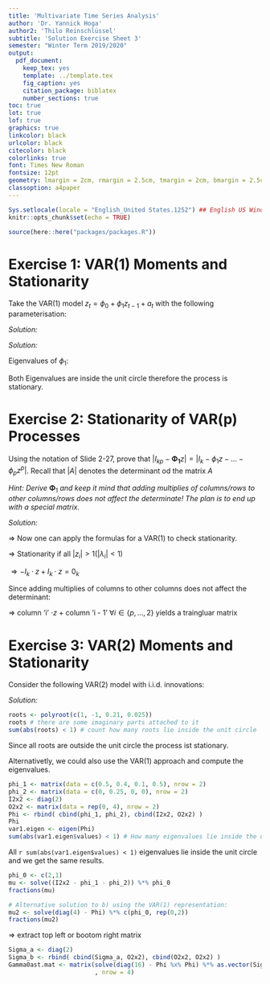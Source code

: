 ```yaml
---
title: 'Multivariate Time Series Analysis'
author: 'Dr. Yannick Hoga'
author2: 'Thilo Reinschlüssel'
subtitle: 'Solution Exercise Sheet 3'
semester: "Winter Term 2019/2020"
output:
  pdf_document:
    keep_tex: yes
    template: ../template.tex
    fig_caption: yes
    citation_package: biblatex
    number_sections: true
toc: true
lot: true
lof: true
graphics: true
linkcolor: black
urlcolor: black
citecolor: black
colorlinks: true
font: Times New Roman
fontsize: 12pt
geometry: lmargin = 2cm, rmargin = 2.5cm, tmargin = 2cm, bmargin = 2.5cm
classoption: a4paper
---
```


```r
Sys.setlocale(locale = "English_United States.1252") ## English US Windows
knitr::opts_chunk$set(echo = TRUE)

source(here::here("packages/packages.R"))
```

# Exercise 1: VAR(1) Moments and Stationarity

Take the VAR(1) model $z_t = \phi_0 + \phi_1 z_{t-1} + a_t$ with the following parameterisation:

\begin{align*}
    \phi_0 = \begin{pmatrix} 1 \\ 0 \end{pmatrix}, \quad \phi_1 = \begin{pmatrix} 0.75 & 0 \\ -0.25 & 0.5 \end{pmatrix}, \quad \Sigma_a = \begin{pmatrix} 1 & 0 \\ 0 & 1 \end{pmatrix}
\end{align*}

\begin{itemize}
    \item[a)] Compute the mean of the process.
\end{itemize}

_Solution:_

\begin{align*}
  \underset{\Rightarrow}{E(\cdot)} \quad \underbrace{ \mathbb{E} (z_t)}_{\mu} & = \mathbb{E} \left(  \underbrace{\phi_0}_{\phi_0} + \underbrace{\phi_1 z_{t -1}}_{\phi_1 \cdot \mu}+ \underbrace{a_t}_{0}\right)\\
  \left[ \text{Key assumption?} \;  \mathbb{E} (z_t)  = \mathbb{E} (z_{t-1}) \right]\\
  \Leftrightarrow \left( I - \phi_1 \right) \cdot \mu & = \phi_0\\
  \Leftrightarrow \mu & = \left( I - \phi_1 \right)^{-1} \cdot \phi_0\\
  \text{plugging in} \ \phi_1 \text{and} \ \phi_0:\\
  \mu & = \begin{pmatrix} 
  0.25 & 0 \\
  0.25 & 0.5
  \end{pmatrix}^{-1} 
  \begin{pmatrix} 
  1 \\
  0
  \end{pmatrix}\\
  & = 
  \begin{pmatrix} 
  -4 \\
  2
  \end{pmatrix}\\
\end{align*}

\begin{itemize}
    \item[b)] Show that the process is stationary.
\end{itemize}

_Solution:_ 

Eigenvalues of $\phi_1:$

\begin{align*}
  \left| \phi_1 - I \lambda \right| & \overset{!}{=} 0 \\
  & = \begin{vmatrix}
  0.75 - \lambda & 0 \\
  -0.25 & 0.5 - \lambda 
  \end{vmatrix}\\
  & = (0.75 - \lambda)(0.5 - \lambda) \overset{!}{=}  0 \\
  \Rightarrow \lambda_1 & = 0.75 \\
  \lambda_2 & = 0.5\\
\end{align*}

Both Eigenvalues are inside the unit circle therefore the process is stationary. 

\begin{itemize}
    \item[c)] Derive the Yule-Walker equations for the lage $l = \{0,1,2 \}$ and show that the solution for $\Gamma_0$ coincides with equation (2.3) on slide 2-15.
\end{itemize}

\begin{align*}
  \tilde{z}_t & := z_t - \mu \\
  \Rightarrow \tilde{z}_t & =  \phi_1 \tilde{z}_{t-1} + a_t \qquad & | \cdot \tilde{z}_{t-1}^{'}   \\
  \Leftrightarrow \tilde{z}_t \tilde{z}_t^{'} & = \phi_1 \tilde{z}_t \tilde{z}_t^{'} + a_t \tilde{z}_t^{'}\\
  \overset{\mathbb{E} (\cdot)}{\Rightarrow} \Gamma_l & = \phi_1 \cdot \Gamma_{l- 1} + \begin{cases} 
  l & = 0: \Sigma_a \\
  l & \neq 0: 0_k\\
  \end{cases}\\
  l & = 0: \Gamma_0 = \phi_1 \cdot \Gamma_{-1} + \Sigma_a\\
  l & = 1: \Gamma_1 = \phi_1 \cdot \Gamma_{0} + 0_K \\
  l & = 2: \Gamma_2 = \phi_1 \cdot \Gamma_{1} + 0_K \\
  \text{using} \ \Gamma_{-1} & = \Gamma_{1}^{'}\\ 
  \Gamma_0 & = \phi_1 \cdot \left( \phi_1 \Gamma_0 \right)^{'} + \Sigma_a\\
  \Leftrightarrow \Gamma_0 & = \phi_1 \Gamma_0^{'} \phi_1^{'}  + \Sigma_a\\
   \text{and} \ \Gamma_0^{'} & = \Gamma_0 \ \text{since}  \ \Gamma_0 \ \text{is symmetric !}
\end{align*}

\begin{itemize}
    \item[d)] Compute $\Gamma_0$ and $\Gamma_1$ by hand based on your results from c).
\end{itemize}

\begin{align*}
  \begin{pmatrix} 
  \gamma_{11} & \gamma_{12}\\
  \gamma_{21} & \gamma_{22}
  \end{pmatrix} & =
  \begin{pmatrix} 
  \gamma_{11} & \gamma_{12}\\
  \gamma_{12} & \gamma_{22}
  \end{pmatrix}\\ 
\end{align*}


\begin{align*}
  & =
  \begin{pmatrix} 
  0.75 & 0\\
  -0.25 & 0.5
  \end{pmatrix} 
  \begin{pmatrix} 
  \gamma_{11} & \gamma_{12}\\
  \gamma_{12} & \gamma_{22}
  \end{pmatrix}
  \begin{pmatrix} 
  0.75 & -0.25\\
  0 & 0.5
  \end{pmatrix} +
  \begin{pmatrix} 
  1 & 0\\
  0 & 1
  \end{pmatrix}\\
  & = 
  \begin{pmatrix}
  (0.75)^2 \gamma_{11} & (-0.75 \cdot 0.25 \gamma_{11}) + 0.5 \cdot 0.75 \gamma_{12} \\
  (0.75 \cdot 0.25 \gamma_{11}) + 0.5 \cdot 0.75 \gamma_{12} & (-0.25)^2 \gamma_{11} - 0.25 \cdot 0.5 \gamma_{12} - 0.5 \cdot 0.25 \gamma_{12} + (0.5)^2 \gamma_{22}
  \end{pmatrix} +
  \begin{pmatrix}
  1 & 0\\
  0 & 1
  \end{pmatrix}
  \end{align*}

\begin{align*}
  \Rightarrow \gamma_{11} & = (0.75)^2 \gamma_{11} + 1\\
  \Leftrightarrow \gamma_{11} & = \dfrac{16}{7}\\
  \Rightarrow \gamma_{12} & = \dfrac{1}{4} \cdot \left( - \dfrac{3}{4} \right) \cdot \dfrac{16}{7} + \dfrac{2}{4} \cdot \dfrac{3}{4} \gamma_{12} \\
  \Leftrightarrow \gamma_{12} & = - \dfrac{24}{35}\\
  \Rightarrow \gamma_{22} & = \dfrac{1}{16} \gamma_{11} - 2 \cdot \dfrac{1}{2} \cdot \dfrac{1}{4} \gamma_{12} + \dfrac{1}{4} \gamma_{22} + 1 \\
  & =  \dfrac{1}{16} \cdot \dfrac{16}{7} - 2 \cdot \dfrac{1}{2} \cdot \dfrac{1}{4} \left(- \dfrac{24}{35} \right) + \dfrac{1}{4} \gamma_{22} + 1\\
  \gamma_{22} & = \dfrac{184}{105}\\
  \\
  \Gamma_1 & = \phi_1 \cdot \Gamma_0\\
  & = 
  \begin{pmatrix} 
  0.75 & 0 \\
  -0.25 & 0.5
  \end{pmatrix}
  \cdot 
  \begin{pmatrix} 
  \frac{16}{7} & \frac{-24}{35}\\
  \frac{-24}{35} & \frac{184}{105}
  \end{pmatrix}
\end{align*}


# Exercise 2: Stationarity of VAR(p) Processes

Using the notation of Slide 2-27, prove that $|I_{kp} - \pmb{\Phi_1} z| = |I_k - \phi_1 z - \ldots - \phi_p z^p|$. Recall that $|A|$ denotes the determinant od the matrix $A$

_Hint: Derive_ $\pmb{\Phi}_1$ _and keep it mind that adding multiplies of columns/rows to other columns/rows does not affect the determinate! The plan is to end up with a special matrix._ 

_Solution:_ 

\begin{align*}
  z_t = & \phi_0  + \phi_1 z_{t-1} + \ldots + \phi_p z_{t - p} + a_t\\
  \text{as VAR (1):} & Z_t = \begin{pmatrix} \phi_0 \\ 
  0\\
  \vdots \\
  \end{pmatrix} + 
  \Phi_1 Z_{t - 1} +
  \begin{pmatrix} 
  a_t \\  
  0\\
  \vdots 
  \end{pmatrix}\\
  \text{with} & Z_t =   
  \begin{pmatrix} 
   z_t \\
   z_{t-1} \\
   \vdots \\
   z_{t-p+1}
  \end{pmatrix}
  \text{and} \ Z_{t-1} = 
  \begin{pmatrix} 
   z_t \\
   z_{t-1} \\
   \vdots \\
   z_{t-p+1}
  \end{pmatrix}\\
  \Phi_1 = &
  \begin{pmatrix}
  \phi_1 & \phi_2 & \ldots  & \ldots & \phi_p \\
  I_K & 0_K & \ldots & \ldots & 0_k\\
  0_K & I_K & 0_k & \ldots & 0_k\\
  \vdots & \ddots & \ddots &  & \vdots\\
  0_k & \ldots &  0_k & I_k & 0_k
  \end{pmatrix}
\end{align*}

$\Rightarrow$ Now one can apply the formulas for a VAR(1) to check stationarity. 

\begin{align*}
\left| \Phi_1 - \lambda I \right| & \overset{!}{=} 0 \\
\Leftrightarrow (-1)^k \left| \Phi_1 - \lambda I \right| & \overset{!}{=} 0 \\
\Leftrightarrow \left| \lambda \left( I -  \Phi_1 \dfrac{1}{\lambda} \right)  \right| & \overset{!}{=} 0 \quad &  \text{since} \ \lambda \ \text{is a scalar} \ I = I_{kp} \\ 
\Leftrightarrow  \lambda^{kp} \left| I - \Phi_{1} \dfrac{1}{\lambda} \right|  & \overset{!}{=} 0 \quad & \text{and let} \dfrac{1}{\lambda} =: z \\
\Rightarrow \left| I - \Phi_1 z \right| & \overset{!}{=} 0 
\end{align*}

$\Rightarrow$ Stationarity if all  $|z_i| > 1 (|\lambda_i| < 1)$

\begin{align*}
  I_{kp} - \Phi_1 z & = 
  \begin{pmatrix}
    I_k - \phi_1 z & - \phi_2 z & - \phi_3 z & \ldots & - \phi_{p - 1} z & - \phi_{p} z \\
    - I_k z        & I_k        &  0_k       & \ldots & 0_k & 0_k \\
    0_k   & - I_k z        & I_k & \ldots & 0_k & \vdots\\
    \vdots & 0_k   & - I_k z        & \ldots & \vdots & \vdots \\
    0_k & 0_k & 0_k & \ldots &  - I_k z        & I_k
  \end{pmatrix}
\end{align*}

$\Rightarrow -I_k \cdot z  + I_k \cdot z = 0_k$

Since adding multiplies of columns to other columns does not affect the determinant: \

$\Rightarrow$ column 'i' $\cdot z$ + column 'i - 1' $\forall i \in \left\{ p, \ldots, 2\right\}$ yields a traingluar matrix

\begin{align*}
  \Rightarrow
  \begin{pmatrix}
    I_k - \phi_1 z & - \phi_2 z^2 & \ldots & - \phi_{p} z & -\phi_1 & -\phi_2 z - \ldots -\phi_p z^{p-1}  \\
    & 0_k & & & I_k & &\\
    & 0_k & & & & I_k &\\
  \end{pmatrix}
\end{align*}

\begin{align*}
  \Rightarrow \left| I_{kp} - \Phi_1 z \right| & = \left( I_K - \phi_1 z - \ldots - \phi_p z^p \right) \cdot \prod_{i = 1}^{p-1} I_k & \text{since it is a triangular matrix}\\
  & = \left| I_k - \phi_1 z - \ldots - \phi_p z^p \right| 
\end{align*}

# Exercise 3: VAR(2) Moments and Stationarity

Consider the following VAR(2) model with i.i.d. innovations: 

\begin{align*}
    \phi_0 = \begin{pmatrix} 2 \\ 1 \end{pmatrix}, \quad \phi_1 = \begin{pmatrix} 0.5 & 0.1 \\ 0.4 & 0.5 \end{pmatrix}, \quad \phi_2 = \begin{pmatrix} 0 & 0 \\ 0.25 & 0 \end{pmatrix}, \quad \Sigma_a = \begin{pmatrix} 1 & 0 \\ 0 & 1 \end{pmatrix}
\end{align*}

\begin{itemize}
    \item[a)] Show that the process is stationary.
\end{itemize}

_Solution:_ 

\begin{align*}
  \left| I_2 - \phi_1 z - \phi_2 z^2 \right| & \overset{!}{=} 0 \\
  \Rightarrow \begin{pmatrix} 1 & 0 \\ 
  0 & 1 \end{pmatrix} - \begin{pmatrix}  0.5 z & 0.1 z \\
  0.4 z & 0.5 z
  \end{pmatrix} - 
  \begin{pmatrix}  0 & 0 \\
  0.25 z & 0
  \end{pmatrix} & \overset{!}{=} 0\\
  \Leftrightarrow
  \left|
    \begin{pmatrix}  1- 0.5 z & -0.1 z \\
      -0.4 z - 0.25z^2 & 1- 0.5z
  \end{pmatrix}
  \right| & \overset{!}{=} 0\\
  = (1 - 0.5 z)^2 - (0.4z + 0.25z^2) \cdot 0.1z  & \overset{!}{=} 0 \\
  = 1 - z + 0.21 z^2 -0.025 z^3 & \overset{!}{=} 0
\end{align*}


```r
roots <- polyroot(c(1, -1, 0.21, 0.025))
roots # there are some imaginary parts attached to it
sum(abs(roots) < 1) # count how many roots lie inside the unit circle
```
Since all roots are outside the unit circle the process ist stationary.

Alternativetly, we could also use the VAR(1) approach and compute the eigenvalues.

```r
phi_1 <- matrix(data = c(0.5, 0.4, 0.1, 0.5), nrow = 2)
phi_2 <- matrix(data = c(0, 0.25, 0, 0), nrow = 2)
I2x2 <- diag(2)
O2x2 <- matrix(data = rep(0, 4), nrow = 2)
Phi <- rbind( cbind(phi_1, phi_2), cbind(I2x2, O2x2) )
Phi
var1.eigen <- eigen(Phi)
sum(abs(var1.eigen$values) < 1) # How many eigenvalues lie inside the unit circle?
```

All `r sum(abs(var1.eigen$values) < 1)` eigenvalues lie inside the unit circle and we get the same results.

\begin{itemize}
    \item[b)] Determine the mean vector.
\end{itemize}

\begin{align*}
  z_t & = \phi_0 + \phi_1 z_{t-1} + \phi_2 z_{t-2} +a_t\\
  \overset{E(\cdot)}{\Rightarrow} \ldots  \Rightarrow \mu & = \left( I - \phi_1 - \phi_2 \right)^{-1} \phi_0 \\  
  & = \begin{pmatrix}
  1 - 0.5 &  -0.1\\
  -0.4 - 0.25 & 1 - 0.5
  \end{pmatrix}^{-1}
   \begin{pmatrix}
  2\\
  1
  \end{pmatrix}
\end{align*}

```r
phi_0 <- c(2,1)
mu <- solve((I2x2 - phi_1 - phi_2)) %*% phi_0
fractions(mu)
```

\begin{itemize}
    \item[c)] Derive the Yule-Walker equations for the lage $l = \{0,1,2 \}$ for a general VAR(2) process.
\end{itemize}

\begin{align*}
  \mathbb{E} \left( \tilde{z}_{t} \tilde{z}_{t-l}^{'} \right) & =  \phi_1 \mathbb{E} \left( \tilde{z}_{t} \tilde{z}_{t-l}^{'} \right) + \phi_2 \mathbb{E} \left( \tilde{z}_{t} \tilde{z}_{t-l}^{'} \right) + \mathbb{E} \left( a_{t} \tilde{z}_{t-l}^{'} \right)\\
  \\
  \Rightarrow l & = 0: \Gamma_0 = \phi_1 \Gamma_{-1} + \phi_2 \Gamma_{-2} + \Sigma_a \\
  l & = 1: \Gamma_1 = \phi_1 \Gamma_{0} + \phi_2 \Gamma_{-1} + 0_{2 \times 2}\\
  l & = 2: \Gamma_1 = \phi_1 \Gamma_{1} + \phi_2 \Gamma_{0} + 0_{2 \times 2}
\end{align*}



\begin{itemize}
    \item[d)] Suppose we only knew $\Gamma_0 , \Gamma_1$ and $\Gamma_2$ - how can we estimate $\phi_1$ and $\phi_2$ from it?
\end{itemize}

\begin{align*}
  \overbrace{\begin{pmatrix} \Gamma_1 & \Gamma_2 \end{pmatrix}}^{\text{row vector}} & = \begin{pmatrix} \phi_1 & \phi_2 \end{pmatrix} \begin{pmatrix} \Gamma_0 & \Gamma_1\\
  \Gamma_1^{'} & \Gamma_0 \end{pmatrix}\\
  \Rightarrow \begin{pmatrix} \phi_1 & \phi_2 \end{pmatrix} & = \begin{pmatrix} \phi_1 & \phi_2 \end{pmatrix}^{-1} \begin{pmatrix} \Gamma_1 & \Gamma_2 \end{pmatrix} 
\end{align*}

\begin{itemize}
    \item[e)] Write the process as a VAR(1) and calculate the mean vector again.
\end{itemize}

\begin{align*}
  Z_t = \begin{pmatrix}  z_{t} \\ z_{t-1} \end{pmatrix}\\
  \\
  \begin{pmatrix} z_t  \\ z_{t-1} \end{pmatrix} & = \begin{pmatrix} \phi_0  \\ 0_{2 \times 1 }\end{pmatrix} + \begin{pmatrix} \phi_1 & \phi_2  \\ I_{2 \times 2}  & 0_{2 \times 2} \end{pmatrix} \begin{pmatrix} z_{t-1}  \\ z_{t-2} \end{pmatrix} + \begin{pmatrix} a_t  \\ 0_{2 \times 1} \end{pmatrix} \\
  \overset{\mathbb{E} (\cdot)}{\Rightarrow} \begin{pmatrix} \mu  \\ \mu \end{pmatrix} & =\begin{pmatrix} \phi_0  \\ 0_{2 \times 1} \end{pmatrix} + \begin{pmatrix} \phi_1 & \phi_2 \\ I_{2 \times 2} & 0_{2 \times 2} \end{pmatrix} \begin{pmatrix} \mu  \\ \mu \end{pmatrix} + \begin{pmatrix} 0_{2 \times 2} \\ 0_{2 \times 2} \end{pmatrix}\\
  \begin{pmatrix} \mu  \\ \mu \end{pmatrix} & = \left[  \begin{pmatrix} I_{2 \times 2} & 0_{2 \times 2}\\ 0_{2 \times 2} & I_{2 \times 2} \end{pmatrix} - \begin{pmatrix} \phi_1 & \phi_2 \\ I_{2 \times 2} & 0_{2 \times 2} \end{pmatrix} \right]^{-1} \begin{pmatrix} \phi_0 \\ 0_{2 \times 2} \end{pmatrix} \\
  & = \begin{pmatrix} 
  1-0.5 & -0.1 & 0 & 0 \\
  -0.4 & 1-0.5 & -0.25 & 0 \\
  -1 & 0 & 1 & 0 \\
  0 & -1 & 0 & 1 
  \end{pmatrix}^{-1}
  \begin{pmatrix} 
  2 \\ 1 \\ 0 \\ 0 
  \end{pmatrix}
\end{align*}


```r
# Alternative solution to b) using the VAR(1) representation:
mu2 <- solve(diag(4) - Phi) %*% c(phi_0, rep(0,2))
fractions(mu2)
```


\begin{itemize}
    \item[f)] Compute $\Gamma_0$ based on the VAR(1) formulation.
    \item[] \textit{Hint: You can use R for the calculations.}
\end{itemize}
 
 
\begin{align*}
  \Gamma_0 & = \Phi \Gamma_0 \Phi + \Sigma_b \\
  \\
  \text{with} & \Phi = \begin{pmatrix} \phi_1 & \phi_2 \\
  I_{2 \times 2} & 0_{2 \times 2}
  \end{pmatrix}
  \end{align*}
  
\begin{align*}
  \text{and} \ \tilde{Z}_t \tilde{Z}_t & = \begin{pmatrix} \tilde{z}_t \\ \tilde{z}_{t -1} \end{pmatrix}   \begin{pmatrix} \tilde{z}_t & \tilde{z}_{t -1} \end{pmatrix} \\
  & =  \begin{pmatrix} \tilde{z}_t \tilde{z}_t^{'} & \tilde{z}_t \tilde{z}_{t -1}^{'} \\
   \tilde{z}_{t -1} \tilde{z}_t^{'} & \tilde{z}_{t -1} \tilde{z}_{t -1}^{'} \end{pmatrix} \\
   & = \underbrace{\begin{pmatrix} \Gamma_0 & \Gamma_1 \\ \Gamma_1^{'} & \Gamma_0 \end{pmatrix}}_{=: \Gamma_0^{*}}\\
   \\
   \text{gives:} & \left( I_{4 \times 4} - \Phi \otimes \Phi  \right) \ \vec(\Gamma_0^{*}) = \ \vec(\Sigma_b)\\
   \Leftrightarrow \vec(\Gamma_0^{*}) & = \left( I_{4 \times 4} - \Phi \otimes \Phi  \right)^{-1}  \ \vec(\Sigma_b)
\end{align*}

$\Rightarrow$ extract top left or bootom right matrix

```r
Sigma_a <- diag(2)
Sigma_b <- rbind( cbind(Sigma_a, O2x2), cbind(O2x2, O2x2) )
Gamma0ast.mat <- matrix(solve(diag(16) - Phi %x% Phi) %*% as.vector(Sigma_b)
                        , nrow = 4)
```












